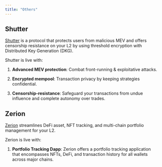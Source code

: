 ```yaml
---
title: "Others"
---
```


## Shutter

[Shutter](https://shutter.network/) is a protocol that protects users from malicious MEV and offers censorship resistance on your L2 by using threshold encryption with Distributed Key Generation (DKG).

Shutter is live with:

1. **Advanced MEV protection**: Combat front-running & exploitative attacks.

2. **Encrypted mempool**: Transaction privacy by keeping strategies confidential.

3. **Censorship-resistance**: Safeguard your transactions from undue influence and complete autonomy over trades.

## Zerion

[Zerion](https://zerion.io/) streamlines DeFi asset, NFT tracking, and multi-chain portfolio management for your L2.

Zerion is live with:

1. **Portfolio Tracking Dapp**: Zerion offers a portfolio tracking application that encompasses NFTs, DeFi, and transaction history for all wallets across major chains.
